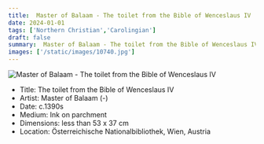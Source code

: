 ```yaml
---
title:  Master of Balaam - The toilet from the Bible of Wenceslaus IV
date: 2024-01-01
tags: ['Northern Christian','Carolingian']
draft: false
summary:  Master of Balaam - The toilet from the Bible of Wenceslaus IV
images: ['/static/images/10740.jpg']
---
```


![ Master of Balaam - The toilet from the Bible of Wenceslaus IV](/static/images/10740.jpg)

* Title: The toilet from the Bible of Wenceslaus IV
* Artist:  Master of Balaam (-)
* Date: c.1390s
* Medium: Ink on parchment
* Dimensions: less than 53 x 37 cm
* Location: Österreichische Nationalbibliothek, Wien, Austria


